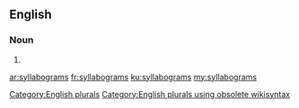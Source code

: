 ==English==

===Noun===
{{head|en}}

# {{plural of|syllabogram}}

[[Category:English plurals]][[Category:English plurals using obsolete wikisyntax]]

[[ar:syllabograms]]
[[fr:syllabograms]]
[[ku:syllabograms]]
[[my:syllabograms]]